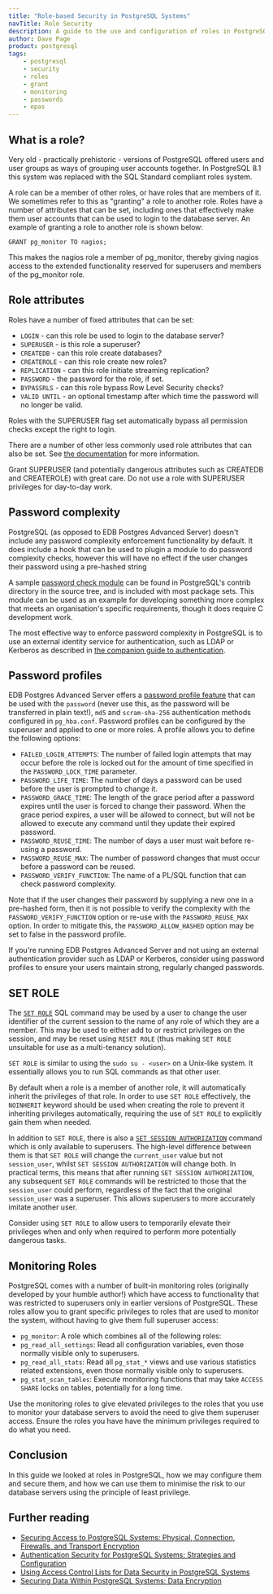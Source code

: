 ```yaml
---
title: "Role-based Security in PostgreSQL Systems"
navTitle: Role Security
description: A guide to the use and configuration of roles in PostgreSQL systems with a focus on security
author: Dave Page
product: postgresql
tags:
    - postgresql
    - security
    - roles
    - grant
    - monitoring
    - passwords
    - epas
---
```



## What is a role?

Very old - practically prehistoric - versions of PostgreSQL offered users and user groups as ways of grouping user accounts together. In PostgreSQL 8.1 this system was replaced with the SQL Standard compliant roles system.

A role can be a member of other roles, or have roles that are members of it. We sometimes refer to this as "granting" a role to another role. Roles have a number of attributes that can be set, including ones that effectively make them user accounts that can be used to login to the database server. An example of granting a role to another role is shown below:

```
GRANT pg_monitor TO nagios;
```

This makes the nagios role a member of pg_monitor, thereby giving nagios access to the extended functionality reserved for superusers and members of the pg_monitor role.

## Role attributes

Roles have a number of fixed attributes that can be set:

- `LOGIN` - can this role be used to login to the database server?
- `SUPERUSER` - is this role a superuser?
- `CREATEDB` - can this role create databases?
- `CREATEROLE` - can this role create new roles?
- `REPLICATION` - can this role initiate streaming replication?
- `PASSWORD` - the password for the role, if set.
- `BYPASSRLS` - can this role bypass Row Level Security checks?
- `VALID UNTIL` - an optional timestamp after which time the password will no longer be valid.

Roles with the SUPERUSER flag set automatically bypass all permission checks except the right to login.

There are a number of other less commonly used role attributes that can also be set. See [the documentation](https://www.postgresql.org/docs/12/sql-createrole.html) for more information.

<Attention>Grant SUPERUSER (and potentially dangerous attributes such as CREATEDB and CREATEROLE) with great care. Do not use a role with SUPERUSER privileges for day-to-day work.</Attention>

## Password complexity

PostgreSQL (as opposed to EDB Postgres Advanced Server) doesn't include any password complexity enforcement functionality by default. It does include a hook that can be used to plugin a module to do password complexity checks, however this will have no effect if the user changes their password using a pre-hashed string

A sample [password check module](https://www.postgresql.org/docs/current/passwordcheck.html) can be found in PostgreSQL's contrib directory in the source tree, and is included with most package sets. This module can be used as an example for developing something more complex that meets an organisation's specific requirements, though it does require C development work.

<Attention>The most effective way to enforce password complexity in PostgreSQL is to use an external identity service for authentication, such as LDAP or Kerberos as described in [the companion guide to authentication](securing-authentication-for-postgres).</Attention>

## Password profiles

EDB Postgres Advanced Server offers a [password profile feature](https://www.enterprisedb.com/edb-docs/d/edb-postgres-advanced-server/user-guides/database-compatibility-for-oracle-developers-guide/12/Database_Compatibility_for_Oracle_Developers_Guide.1.030.html) that can be used with the `password` (never use this, as the password will be transferred in plain text!), `md5` and `scram-sha-256` authentication methods configured in `pg_hba.conf`. Password profiles can be configured by the superuser and applied to one or more roles. A profile allows you to define the following options:

- `FAILED_LOGIN_ATTEMPTS`: The number of failed login attempts that may occur before the role is locked out for the amount of time specified in the `PASSWORD_LOCK_TIME` parameter.
- `PASSWORD_LIFE_TIME`: The number of days a password can be used before the user is prompted to change it.
- `PASSWORD_GRACE_TIME`: The length of the grace period after a password expires until the user is forced to change their password. When the grace period expires, a user will be allowed to connect, but will not be allowed to execute any command until they update their expired password.
- `PASSWORD_REUSE_TIME`: The number of days a user must wait before re-using a password.
- `PASSWORD_REUSE_MAX`: The number of password changes that must occur before a password can be reused.
- `PASSWORD_VERIFY_FUNCTION`: The name of a PL/SQL function that can check password complexity.

Note that if the user changes their password by supplying a new one in a pre-hashed form, then it is not possible to verify the complexity with the `PASSWORD_VERIFY_FUNCTION` option or re-use with the `PASSWORD_REUSE_MAX` option. In order to mitigate this, the `PASSWORD_ALLOW_HASHED` option may be set to false in the password profile.

<Attention>If you're running EDB Postgres Advanced Server and not using an external authentication provider such as LDAP or Kerberos, consider using password profiles to ensure your users maintain strong, regularly changed passwords.</Attention>

## SET ROLE

The [`SET ROLE`](https://www.postgresql.org/docs/current/sql-set-role.html) SQL command may be used by a user to change the user identifier of the current session to the name of any role of which they are a member. This may be used to either add to or restrict privileges on the session, and may be reset using `RESET ROLE` (thus making `SET ROLE` unsuitable for use as a multi-tenancy solution).

`SET ROLE` is similar to using the `sudo su - <user>` on a Unix-like system. It essentially allows you to run SQL commands as that other user.

By default when a role is a member of another role, it will automatically inherit the privileges of that role. In order to use `SET ROLE` effectively, the `NOINHERIT` keyword should be used when creating the role to prevent it inheriting privileges automatically, requiring the use of `SET ROLE` to explicitly gain them when needed.

In addition to `SET ROLE`, there is also a [`SET SESSION AUTHORIZATION`](https://www.postgresql.org/docs/current/sql-set-session-authorization.html) command which is only available to superusers. The high-level difference between them is that `SET ROLE` will change the `current_user` value but not `session_user`, whilst `SET SESSION AUTHORIZATION` will change both. In practical terms, this means that after running `SET SESSION AUTHORIZATION`, any subsequent `SET ROLE` commands will be restricted to those that the `session_user` could perform, regardless of the fact that the original `session_user` was a superuser. This allows superusers to more accurately imitate another user.

<Attention>Consider using `SET ROLE` to allow users to temporarily elevate their privileges when and only when required to perform more potentially dangerous tasks.</Attention>

## Monitoring Roles

PostgreSQL comes with a number of built-in monitoring roles (originally developed by your humble author!) which have access to functionality that was restricted to superusers only in earlier versions of PostgreSQL. These roles allow you to grant specific privileges to roles that are used to monitor the system, without having to give them full superuser access:

- `pg_monitor`: A role which combines all of the following roles:
- `pg_read_all_settings`: Read all configuration variables, even those normally visible only to superusers.
- `pg_read_all_stats`: Read all `pg_stat_*` views and use various statistics related extensions, even those normally visible only to superusers.
- `pg_stat_scan_tables`: Execute monitoring functions that may take `ACCESS SHARE` locks on tables, potentially for a long time.

Use the monitoring roles to give elevated privileges to the roles that you use to monitor your database servers to avoid the need to give them superuser access. Ensure the roles you have have the minimum privileges required to do what you need.

## Conclusion

In this guide we looked at roles in PostgreSQL, how we may configure them and secure them, and how we can use them to minimise the risk to our database servers using the principle of least privilege.

## Further reading

- [Securing Access to PostgreSQL Systems: Physical, Connection, Firewalls, and Transport Encryption](securing-access-to-postgres)
- [Authentication Security for PostgreSQL Systems: Strategies and Configuration](securing-authentication-for-postgres)
- [Using Access Control Lists for Data Security in PostgreSQL Systems](access-control-lists-in-postgres)
- [Securing Data Within PostgreSQL Systems: Data Encryption](encryption-within-postgres)

